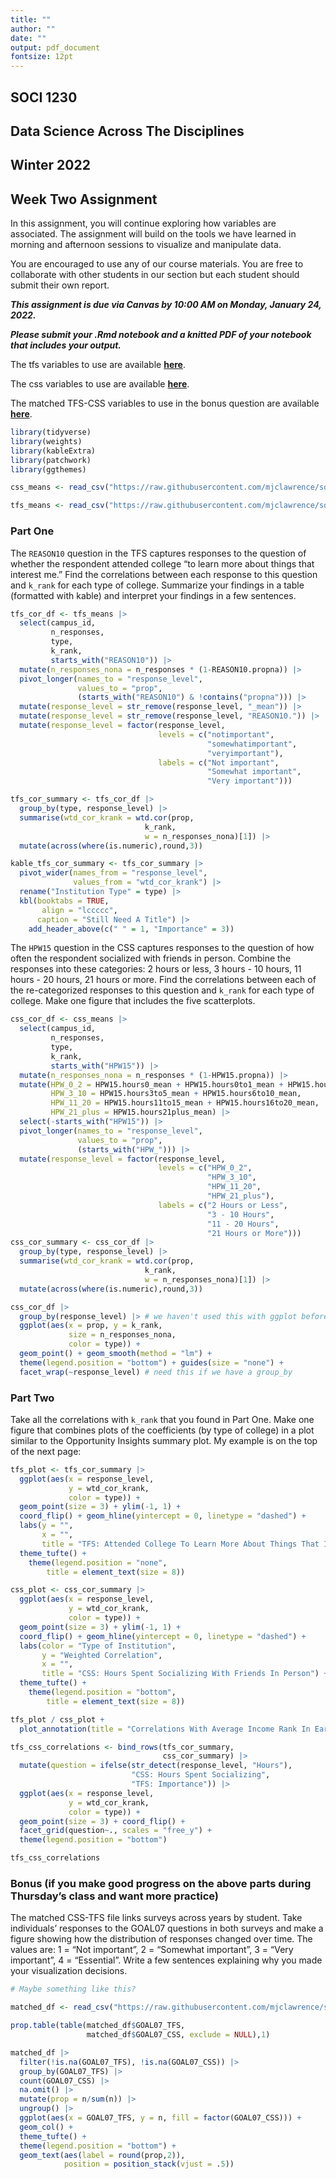 ```yaml
---
title: ""
author: ""
date: ""
output: pdf_document
fontsize: 12pt
---
```


## SOCI 1230

## Data Science Across The Disciplines

## Winter 2022

\vspace{1.0em}

## Week Two Assignment

In this assignment, you will continue exploring how variables are associated. The assignment will build on the tools we have learned in morning and afternoon sessions to visualize and manipulate data. 

You are encouraged to use any of our course materials. You are free to collaborate with other students in our section but each student should submit their own report.

***This assignment is due via Canvas by 10:00 AM on Monday, January 24, 2022.***

***Please submit your .Rmd notebook and a knitted PDF of your notebook that includes your output.***

The tfs variables to use are available [**here**](https://raw.githubusercontent.com/mjclawrence/soci1230_w22/main/data/tfs_means_mobility_withno.csv).

The css variables to use are available [**here**](https://raw.githubusercontent.com/mjclawrence/soci1230_w22/main/data/css_means_mobility_withno.csv).

The matched TFS-CSS variables to use in the bonus question are available [**here**](https://raw.githubusercontent.com/mjclawrence/soci1230_w22/main/data/matched_goal07.csv).


\vspace{1.0em}

```r
library(tidyverse)
library(weights)
library(kableExtra)
library(patchwork)
library(ggthemes)

css_means <- read_csv("https://raw.githubusercontent.com/mjclawrence/soci1230_w22/main/data/css_means_mobility_withno.csv")

tfs_means <- read_csv("https://raw.githubusercontent.com/mjclawrence/soci1230_w22/main/data/tfs_means_mobility_withno.csv")
```


### Part One

The `REASON10` question in the TFS captures responses to the question of whether the respondent attended college "to learn more about things that interest me." Find the correlations between each response to this question and `k_rank` for each type of college. Summarize your findings in a table (formatted with kable) and interpret your findings in a few sentences.

```r
tfs_cor_df <- tfs_means |> 
  select(campus_id, 
         n_responses, 
         type,
         k_rank,
         starts_with("REASON10")) |> 
  mutate(n_responses_nona = n_responses * (1-REASON10.propna)) |> 
  pivot_longer(names_to = "response_level",
               values_to = "prop",
               (starts_with("REASON10") & !contains("propna"))) |> 
  mutate(response_level = str_remove(response_level, "_mean")) |> 
  mutate(response_level = str_remove(response_level, "REASON10.")) |> 
  mutate(response_level = factor(response_level,
                                 levels = c("notimportant",
                                            "somewhatimportant",
                                            "veryimportant"),
                                 labels = c("Not important",
                                            "Somewhat important",
                                            "Very important"))) 
```

```r
tfs_cor_summary <- tfs_cor_df |>
  group_by(type, response_level) |>
  summarise(wtd_cor_krank = wtd.cor(prop,
                              k_rank,
                              w = n_responses_nona)[1]) |>
  mutate(across(where(is.numeric),round,3))

kable_tfs_cor_summary <- tfs_cor_summary |> 
  pivot_wider(names_from = "response_level",
              values_from = "wtd_cor_krank") |> 
  rename("Institution Type" = type) |> 
  kbl(booktabs = TRUE,
       align = "lccccc",
      caption = "Still Need A Title") |> 
    add_header_above(c(" " = 1, "Importance" = 3))
```

The `HPW15` question in the CSS captures responses to the question of how often the respondent socialized with friends in person. Combine the responses into these categories: 2 hours or less, 3 hours - 10 hours, 11 hours - 20 hours, 21 hours or more. Find the correlations between each of the re-categorized responses to this question and `k_rank` for each type of college. Make one figure that includes the five scatterplots. 

```r
css_cor_df <- css_means |> 
  select(campus_id, 
         n_responses, 
         type,
         k_rank,
         starts_with("HPW15")) |> 
  mutate(n_responses_nona = n_responses * (1-HPW15.propna)) |> 
  mutate(HPW_0_2 = HPW15.hours0_mean + HPW15.hours0to1_mean + HPW15.hours1to2_mean,
         HPW_3_10 = HPW15.hours3to5_mean + HPW15.hours6to10_mean,
         HPW_11_20 = HPW15.hours11to15_mean + HPW15.hours16to20_mean,
         HPW_21_plus = HPW15.hours21plus_mean) |> 
  select(-starts_with("HPW15")) |> 
  pivot_longer(names_to = "response_level",
               values_to = "prop",
               (starts_with("HPW_"))) |> 
  mutate(response_level = factor(response_level,
                                 levels = c("HPW_0_2",
                                            "HPW_3_10",
                                            "HPW_11_20",
                                            "HPW_21_plus"),
                                 labels = c("2 Hours or Less",
                                            "3 - 10 Hours",
                                            "11 - 20 Hours",
                                            "21 Hours or More"))) 
css_cor_summary <- css_cor_df |> 
  group_by(type, response_level) |>
  summarise(wtd_cor_krank = wtd.cor(prop,
                              k_rank,
                              w = n_responses_nona)[1]) |>
  mutate(across(where(is.numeric),round,3))
```

```r
css_cor_df |> 
  group_by(response_level) |> # we haven't used this with ggplot before
  ggplot(aes(x = prop, y = k_rank, 
             size = n_responses_nona,
             color = type)) +
  geom_point() + geom_smooth(method = "lm") +
  theme(legend.position = "bottom") + guides(size = "none") +
  facet_wrap(~response_level) # need this if we have a group_by
```
  

### Part Two

Take all the correlations with `k_rank` that you found in Part One. Make one figure that combines plots of the coefficients (by type of college) in a plot similar to the Opportunity Insights summary plot. My example is on the top of the next page:

```r
tfs_plot <- tfs_cor_summary |> 
  ggplot(aes(x = response_level,
             y = wtd_cor_krank,
             color = type)) +
  geom_point(size = 3) + ylim(-1, 1) +
  coord_flip() + geom_hline(yintercept = 0, linetype = "dashed") +
  labs(y = "",
       x = "",
       title = "TFS: Attended College To Learn More About Things That Interest Me") +
  theme_tufte() +
    theme(legend.position = "none",
        title = element_text(size = 8))

css_plot <- css_cor_summary |> 
  ggplot(aes(x = response_level,
             y = wtd_cor_krank,
             color = type)) +
  geom_point(size = 3) + ylim(-1, 1) +
  coord_flip() + geom_hline(yintercept = 0, linetype = "dashed") +
  labs(color = "Type of Institution",
       y = "Weighted Correlation",
       x = "",
       title = "CSS: Hours Spent Socializing With Friends In Person") +
  theme_tufte() +
    theme(legend.position = "bottom",
        title = element_text(size = 8))

tfs_plot / css_plot + 
  plot_annotation(title = "Correlations With Average Income Rank In Early Adulthood")
```

```r
tfs_css_correlations <- bind_rows(tfs_cor_summary, 
                                  css_cor_summary) |> 
  mutate(question = ifelse(str_detect(response_level, "Hours"),
                           "CSS: Hours Spent Socializing",
                           "TFS: Importance")) |> 
  ggplot(aes(x = response_level,
             y = wtd_cor_krank,
             color = type)) +
  geom_point(size = 3) + coord_flip() + 
  facet_grid(question~., scales = "free_y") +
  theme(legend.position = "bottom")

tfs_css_correlations
```


### Bonus (if you make good progress on the above parts during Thursday's class and want more practice)

The matched CSS-TFS file links surveys across years by student. Take individuals' responses to the GOAL07 questions in both surveys and make a figure showing how the distribution of responses changed over time. The values are: 1 = "Not important", 2 = "Somewhat important", 3 = "Very important", 4 = "Essential". Write a few sentences explaining why you made your visualization decisions.

```r
# Maybe something like this?

matched_df <- read_csv("https://raw.githubusercontent.com/mjclawrence/soci1230_w22/main/data/matched_goal07.csv")

prop.table(table(matched_df$GOAL07_TFS,
                 matched_df$GOAL07_CSS, exclude = NULL),1)

matched_df |> 
  filter(!is.na(GOAL07_TFS), !is.na(GOAL07_CSS)) |> 
  group_by(GOAL07_TFS) |> 
  count(GOAL07_CSS) |> 
  na.omit() |> 
  mutate(prop = n/sum(n)) |> 
  ungroup() |> 
  ggplot(aes(x = GOAL07_TFS, y = n, fill = factor(GOAL07_CSS))) +
  geom_col() +
  theme_tufte() +
  theme(legend.position = "bottom") +
  geom_text(aes(label = round(prop,2)),
            position = position_stack(vjust = .5))
```


